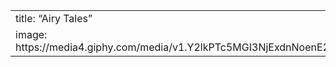 ---
title: "Airy Tales"
image: https://media4.giphy.com/media/v1.Y2lkPTc5MGI3NjExdnNoenE2bjR4dnhtNGJxOWNoN2tydmQydHdrMGd2bmg3Z2o3aGVhMCZlcD12MV9pbnRlcm5hbF9naWZfYnlfaWQmY3Q9Zw/3oKIPllXEiSblIM1j2/giphy.gif
---